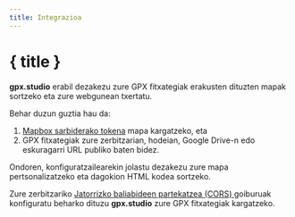 ```yaml
---
title: Integrazioa
---
```


<script>
</script>

# { title }

**gpx.studio** erabil dezakezu zure GPX fitxategiak erakusten dituzten mapak sortzeko eta zure webgunean txertatu.

Behar duzun guztia hau da:

1. <a href="https://account.mapbox.com/auth/signup" target="_blank">Mapbox sarbiderako tokena</a> mapa kargatzeko, eta
2. GPX fitxategiak zure zerbitzarian, hodeian, Google Drive-n edo eskuragarri URL publiko baten bidez.

Ondoren, konfiguratzailearekin jolastu dezakezu zure mapa pertsonalizatzeko eta dagokion HTML kodea sortzeko.

<DocsNote type="warning">

Zure zerbitzariko <a href="https://developer.mozilla.org/en-US/docs/Web/HTTP/CORS" target="_blank">Jatorrizko baliabideen partekatzea (CORS) </a> goiburuak konfiguratu beharko dituzu <b>gpx.studio</b> zure GPX fitxategiak kargatzeko.

</DocsNote>

<EmbeddingPlayground />
